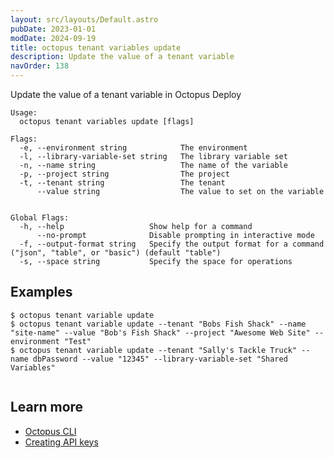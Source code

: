 ```yaml
---
layout: src/layouts/Default.astro
pubDate: 2023-01-01
modDate: 2024-09-19
title: octopus tenant variables update
description: Update the value of a tenant variable
navOrder: 138
---
```


Update the value of a tenant variable in Octopus Deploy

```
Usage:
  octopus tenant variables update [flags]

Flags:
  -e, --environment string            The environment
  -l, --library-variable-set string   The library variable set
  -n, --name string                   The name of the variable
  -p, --project string                The project
  -t, --tenant string                 The tenant
      --value string                  The value to set on the variable


Global Flags:
  -h, --help                   Show help for a command
      --no-prompt              Disable prompting in interactive mode
  -f, --output-format string   Specify the output format for a command ("json", "table", or "basic") (default "table")
  -s, --space string           Specify the space for operations

```

## Examples

<SamplesInstance />

```
$ octopus tenant variable update
$ octopus tenant variable update --tenant "Bobs Fish Shack" --name "site-name" --value "Bob's Fish Shack" --project "Awesome Web Site" --environment "Test"
$ octopus tenant variable update --tenant "Sally's Tackle Truck" --name dbPassword --value "12345" --library-variable-set "Shared Variables"


```

## Learn more

- [Octopus CLI](/docs/octopus-rest-api/cli)
- [Creating API keys](/docs/octopus-rest-api/how-to-create-an-api-key)